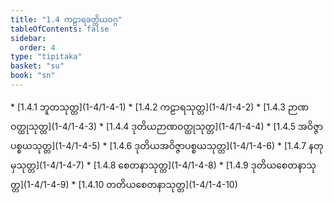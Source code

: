```yaml
---
title: "1.4 ကဠာရခတ္တိယဝဂ္ဂ"
tableOfContents: false
sidebar:
  order: 4
type: "tipitaka"
basket: "su"
book: "sn"
---
```



<DynamicBreadcrumb />



<TableOfContents book="sn" section="1.4">
* [1.4.1 ဘူတသုတ္တ](1-4/1-4-1)
* [1.4.2 ကဠာရသုတ္တ](1-4/1-4-2)
* [1.4.3 ဉာဏဝတ္ထုသုတ္တ](1-4/1-4-3)
* [1.4.4 ဒုတိယဉာဏဝတ္ထုသုတ္တ](1-4/1-4-4)
* [1.4.5 အဝိဇ္ဇာပစ္စယသုတ္တ](1-4/1-4-5)
* [1.4.6 ဒုတိယအဝိဇ္ဇာပစ္စယသုတ္တ](1-4/1-4-6)
* [1.4.7 နတုမှသုတ္တ](1-4/1-4-7)
* [1.4.8 စေတနာသုတ္တ](1-4/1-4-8)
* [1.4.9 ဒုတိယစေတနာသုတ္တ](1-4/1-4-9)
* [1.4.10 တတိယစေတနာသုတ္တ](1-4/1-4-10)
</TableOfContents>